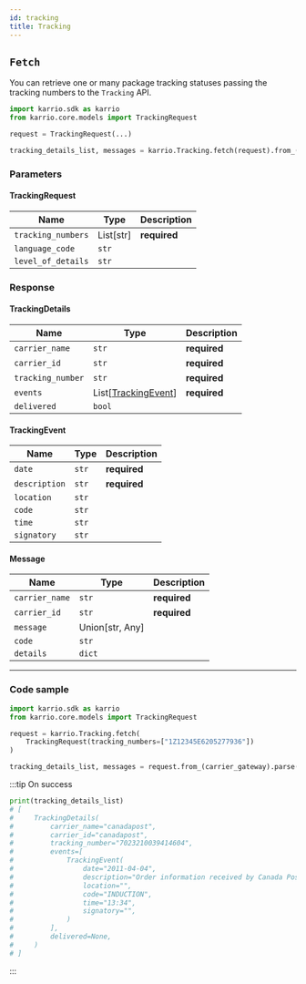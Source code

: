 ```yaml
---
id: tracking
title: Tracking
---
```


## `Fetch`

You can retrieve one or many package tracking statuses passing the tracking numbers
to the `Tracking` API.


```python
import karrio.sdk as karrio
from karrio.core.models import TrackingRequest

request = TrackingRequest(...)

tracking_details_list, messages = karrio.Tracking.fetch(request).from_(carrier_gateway).parse()
```

### Parameters


#### TrackingRequest

| Name | Type | Description
| --- | --- | --- |
| `tracking_numbers` | List[str] | **required**
| `language_code` | `str` |
| `level_of_details` | `str` |


### Response


#### TrackingDetails

| Name | Type | Description
| --- | --- | --- |
| `carrier_name` | `str` | **required**
| `carrier_id` | `str` | **required**
| `tracking_number` | `str` | **required**
| `events` | List[[TrackingEvent](#trackingevent)] | **required**
| `delivered` | `bool` |


#### TrackingEvent

| Name | Type | Description
| --- | --- | --- |
| `date` | `str` | **required**
| `description` | `str` | **required**
| `location` | `str` |
| `code` | `str` |
| `time` | `str` |
| `signatory` | `str` |


#### Message

| Name | Type | Description
| --- | --- | --- |
| `carrier_name` | `str` | **required**
| `carrier_id` | `str` | **required**
| `message` | Union[str, Any] |
| `code` | `str` |
| `details` | `dict` |


---

### Code sample

```python
import karrio.sdk as karrio
from karrio.core.models import TrackingRequest

request = karrio.Tracking.fetch(
    TrackingRequest(tracking_numbers=["1Z12345E6205277936"])
)

tracking_details_list, messages = request.from_(carrier_gateway).parse()
```

:::tip On success

  ```python
  print(tracking_details_list)
  # [
  #     TrackingDetails(
  #         carrier_name="canadapost",
  #         carrier_id="canadapost",
  #         tracking_number="7023210039414604",
  #         events=[
  #             TrackingEvent(
  #                 date="2011-04-04",
  #                 description="Order information received by Canada Post",
  #                 location="",
  #                 code="INDUCTION",
  #                 time="13:34",
  #                 signatory="",
  #             )
  #         ],
  #         delivered=None,
  #     )
  # ]
  ```
:::
